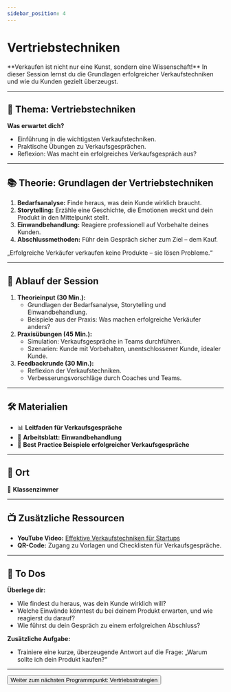 ```yaml
---
sidebar_position: 4
---
```


# Vertriebstechniken

<Admonition type="info" icon="🤝">
  **Verkaufen ist nicht nur eine Kunst, sondern eine Wissenschaft!** In dieser
  Session lernst du die Grundlagen erfolgreicher Verkaufstechniken und wie du
  Kunden gezielt überzeugst.
</Admonition>

---

## 🎯 **Thema:** Vertriebstechniken

**Was erwartet dich?**

- Einführung in die wichtigsten Verkaufstechniken.
- Praktische Übungen zu Verkaufsgesprächen.
- Reflexion: Was macht ein erfolgreiches Verkaufsgespräch aus?

---

## 📚 **Theorie: Grundlagen der Vertriebstechniken**

1. **Bedarfsanalyse:** Finde heraus, was dein Kunde wirklich braucht.
2. **Storytelling:** Erzähle eine Geschichte, die Emotionen weckt und dein Produkt in den Mittelpunkt stellt.
3. **Einwandbehandlung:** Reagiere professionell auf Vorbehalte deines Kunden.
4. **Abschlussmethoden:** Führ dein Gespräch sicher zum Ziel – dem Kauf.

<Admonition type="quote" icon="💡">
  „Erfolgreiche Verkäufer verkaufen keine Produkte – sie lösen Probleme.“
</Admonition>

---

## 📝 **Ablauf der Session**

1. **Theorieinput (30 Min.):**
   - Grundlagen der Bedarfsanalyse, Storytelling und Einwandbehandlung.
   - Beispiele aus der Praxis: Was machen erfolgreiche Verkäufer anders?
2. **Praxisübungen (45 Min.):**
   - Simulation: Verkaufsgespräche in Teams durchführen.
   - Szenarien: Kunde mit Vorbehalten, unentschlossener Kunde, idealer Kunde.
3. **Feedbackrunde (30 Min.):**
   - Reflexion der Verkaufstechniken.
   - Verbesserungsvorschläge durch Coaches und Teams.

---

## 🛠️ **Materialien**

- 📊 **Leitfaden für Verkaufsgespräche**
- 📝 **Arbeitsblatt: Einwandbehandlung**
- 📄 **Best Practice Beispiele erfolgreicher Verkaufsgespräche**

---

## 📍 **Ort**

📍 **Klassenzimmer**

---

## 📺 **Zusätzliche Ressourcen**

- **YouTube Video:** [Effektive Verkaufstechniken für Startups](https://www.youtube.com/watch?v=Pt07RG4ripY)
- **QR-Code:** Zugang zu Vorlagen und Checklisten für Verkaufsgespräche.

---

## 🚀 **To Dos**

**Überlege dir:**

- Wie findest du heraus, was dein Kunde wirklich will?
- Welche Einwände könntest du bei deinem Produkt erwarten, und wie reagierst du darauf?
- Wie führst du dein Gespräch zu einem erfolgreichen Abschluss?

**Zusätzliche Aufgabe:**

- Trainiere eine kurze, überzeugende Antwort auf die Frage: „Warum sollte ich dein Produkt kaufen?“

---

<Button destination="/roadmap/docs/startup-basics/yfn-school/day3/sales-strategy">
  Weiter zum nächsten Programmpunkt: Vertriebsstrategien
</Button>
